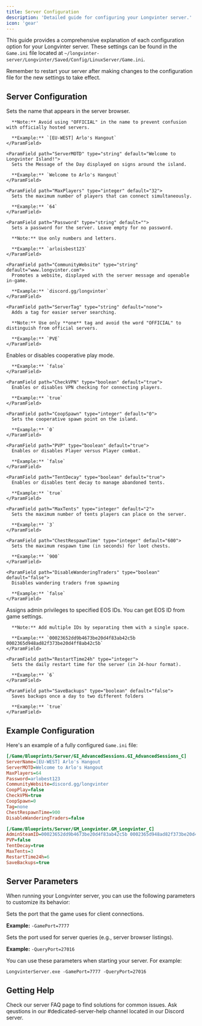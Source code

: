 ```yaml
---
title: Server Configuration
description: 'Detailed guide for configuring your Longvinter server.'
icon: 'gear'
---
```


This guide provides a comprehensive explanation of each configuration option for your Longvinter server. These settings can be found in the `Game.ini` file located at `~/longvinter-server/Longvinter/Saved/Config/LinuxServer/Game.ini`.

<Note>
Remember to restart your server after making changes to the configuration file for the new settings to take effect.
</Note>

## Server Configuration

<AccordionGroup>
  <Accordion icon="server" title="Server Settings">
    <ParamField path="ServerName" type="string" default="Unnamed Island">
      Sets the name that appears in the server browser.
      
      **Note:** Avoid using "OFFICIAL" in the name to prevent confusion with officially hosted servers.

      **Example:** `[EU-WEST] Arlo's Hangout`
    </ParamField>

    <ParamField path="ServerMOTD" type="string" default="Welcome to Longvinter Island!">
      Sets the Message of the Day displayed on signs around the island.

      **Example:** `Welcome to Arlo's Hangout`
    </ParamField>

    <ParamField path="MaxPlayers" type="integer" default="32">
      Sets the maximum number of players that can connect simultaneously.

      **Example:** `64`
    </ParamField>

    <ParamField path="Password" type="string" default="">
      Sets a password for the server. Leave empty for no password.
      
      **Note:** Use only numbers and letters.

      **Example:** `arloisbest123`
    </ParamField>

    <ParamField path="CommunityWebsite" type="string" default="www.longvinter.com">
      Promotes a website, displayed with the server message and openable in-game.

      **Example:** `discord.gg/longvinter`
    </ParamField>

    <ParamField path="ServerTag" type="string" default="none">
      Adds a tag for easier server searching.
      
      **Note:** Use only **one** tag and avoid the word "OFFICIAL" to distinguish from official servers.

      **Example:** `PVE`
    </ParamField>
  </Accordion>

  <Accordion icon="users-rectangle" title="Gameplay Settings">
    <ParamField path="CoopPlay" type="boolean" default="false">
      Enables or disables cooperative play mode.

      **Example:** `false`
    </ParamField>

    <ParamField path="CheckVPN" type="boolean" default="true">
      Enables or disables VPN checking for connecting players.

      **Example:** `true`
    </ParamField>

    <ParamField path="CoopSpawn" type="integer" default="0">
      Sets the cooperative spawn point on the island.

      **Example:** `0`
    </ParamField>

    <ParamField path="PVP" type="boolean" default="true">
      Enables or disables Player versus Player combat.

      **Example:** `false`
    </ParamField>

    <ParamField path="TentDecay" type="boolean" default="true">
      Enables or disables tent decay to manage abandoned tents.

      **Example:** `true`
    </ParamField>

    <ParamField path="MaxTents" type="integer" default="2">
      Sets the maximum number of tents players can place on the server.

      **Example:** `3`
    </ParamField>

    <ParamField path="ChestRespawnTime" type="integer" default="600">
      Sets the maximum respawn time (in seconds) for loot chests.

      **Example:** `900`
    </ParamField>

    <ParamField path="DisableWanderingTraders" type="boolean" default="false">
      Disables wandering traders from spawning

      **Example:** `false`
    </ParamField>
  </Accordion>

  <Accordion icon="user-gear" title="Admin Settings">
    <ParamField path="AdminSteamID" type="string" default="">
      Assigns admin privileges to specified EOS IDs. You can get EOS ID from game settings. 
      
      **Note:** Add multiple IDs by separating them with a single space.

      **Example:** `00023652dd9b4673be20d4f83ab42c5b 0002365d948ad82f373be20d4ff8ab42c5b`
    </ParamField>

    <ParamField path="RestartTime24h" type="integer">
      Sets the daily restart time for the server (in 24-hour format).

      **Example:** `6` 
    </ParamField>

    <ParamField path="SaveBackups" type="boolean" default="false">
      Saves backups once a day to two different folders

      **Example:** `true` 
    </ParamField>
  </Accordion>
</AccordionGroup>

## Example Configuration

Here's an example of a fully configured `Game.ini` file:

```ini
[/Game/Blueprints/Server/GI_AdvancedSessions.GI_AdvancedSessions_C]
ServerName=[EU-WEST] Arlo's Hangout
ServerMOTD=Welcome to Arlo's Hangout
MaxPlayers=64
Password=arlobest123
CommunityWebsite=discord.gg/longvinter
CoopPlay=false
CheckVPN=true
CoopSpawn=0
Tag=none
ChestRespawnTime=900
DisableWanderingTraders=false

[/Game/Blueprints/Server/GM_Longvinter.GM_Longvinter_C]
AdminSteamID=00023652dd9b4673be20d4f83ab42c5b 0002365d948ad82f373be20d4ff8ab42c5b
PVP=false
TentDecay=true
MaxTents=3
RestartTime24h=6
SaveBackups=true
```

## Server Parameters

When running your Longvinter server, you can use the following parameters to customize its behavior:

<ParamField query="-GamePort" type="integer" default="7777">
  Sets the port that the game uses for client connections.

  **Example:** `-GamePort=7777`
</ParamField>

<ParamField query="-QueryPort" type="integer" default="27016">
  Sets the port used for server queries (e.g., server browser listings).

  **Example:** `-QueryPort=27016`
</ParamField>

You can use these parameters when starting your server. For example:

```shell
LongvinterServer.exe -GamePort=7777 -QueryPort=27016
```

## Getting Help

<CardGroup cols={2}>
  <Card title="FAQ" icon="question" href="server/faq">
    Check our server FAQ page to find solutions for common issues.
  </Card>
  <Card title="Discord" icon="discord" href="https://discord.gg/longvinter">
    Ask qeustions in our #dedicated-server-help channel located in our Discord server.
  </Card>
</CardGroup>
